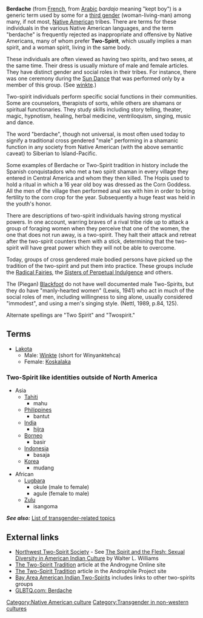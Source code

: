 '''Berdache''' (from [[French language|French]], from [[Arabic language|Arabic]] ''bardajo'' meaning "kept boy") is a generic term used by some for a [[third gender]] (woman-living-man) among many, if not most, [[Native American]] tribes. There are terms for these individuals in the various Native American languages, and the term "berdache" is frequently rejected as inappropriate and offensive by Native Americans, many of whom prefer '''Two-Spirit''', which usually implies a man spirit, and a woman spirit, living in the same body.

These individuals are often viewed as having two spirits, and two sexes, at the same time.  Their dress is usually mixture of male and female articles.  They have distinct gender and social roles in their tribes.  For instance, there was one ceremony during the [[Sun Dance]] that was performed only by a member of this group. (See [[winkte]].)

Two-spirit individuals perform specific social functions in their communities. Some are counselors, therapists of sorts, while others are shamans or spiritual functionaries. They study skills including story telling, theater, magic, hypnotism, healing, herbal medicine, ventriloquism, singing, music and dance.

The word "berdache", though not universal, is most often used today to signify a traditional cross gendered "male" performing in a shamanic function in any society from Native American (with the above semantic caveat) to Siberian to Island-Pacific.

Some examples of Berdache or Two-Spirit tradition in history include the  Spanish conquistadors who met a two spirit shaman in every village they entered in Central America and whom they then killed. The Hopis used to hold a ritual in which a 16 year old boy was dressed as the Corn Goddess. All the men of the village then performed anal sex with him in order to bring fertility to the corn crop for the year. Subsequently a huge feast was held in the youth's honor.

There are descriptions of two-spirit individuals having strong mystical powers. In one account, warring braves of a rival tribe ride up to attack a group of foraging women when they perceive that one of the women, the one that does not run away, is a two-spirit. They halt their attack and retreat after the two-spirit counters them with a stick, determining that the two-spirit will have great power which they will not be able to overcome.

Today, groups of cross gendered male bodied persons have picked up the tradition of the two-spirit and put them into practice. These groups include the [[Radical Fairies]], the [[Sisters of Perpetual Indulgence]] and others.

The (Piegan) [[Blackfeet|Blackfoot]] do not have well documented male Two-Spirits, but they do have "manly-hearted women" (Lewis, 1941) who act in much of the social roles of men, including willingness to sing alone, usually considered "immodest", and using a men's singing style. (Nettl, 1989, p.84, 125).

Alternate spellings are "Two Spirit" and "Twospirit."

==Terms==
*[[Lakota]]
**Male: [[Winkte]] (short for Winyanktehca)
**Female: [[Koskalaka]]

===Two-Spirit like identities outside of North America===
*Asia
**[[Tahiti]]
***mahu
**[[Philippines]]
***bantut
**[[India]]
***[[Hijra (India)|hijra]]
**[[Borneo]]
***basir
**[[Indonesia]]
***basaja
**[[Korea]]
***mudang
*African
**[[Lugbara]]
***okule (male to female)
***agule (female to male)
**[[Zulu]]
***isangoma

'''''See also:''''' [[List of transgender-related topics]]

==External links==
*[http://www.nwtwospiritsociety.org/ Northwest Two-Spirit Society] - See [http://www.ifge.org/books/spirit_and_flesh.htm The Spirit and the Flesh: Sexual Diversity in American Indian Culture] by Walter L. Williams 
*[http://androgyne.0catch.com/2spiritx.htm The Two-Spirit Tradition] article at the Androgyne Online site
*[http://www.androphile.org/preview/Culture/NativeAmerica/amerindian.htm The Two-Spirit Tradition] article in the Androphile Project site
*[http://www.baaits.org Bay Area American Indian Two-Spirits] includes links to other two-spirits groups
*[http://www.glbtq.com/social-sciences/berdache.html GLBTQ.com: Berdache]

[[Category:Native American culture]]
[[Category:Transgender in non-western cultures]]